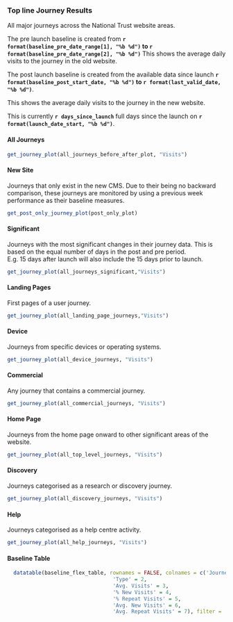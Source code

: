 
### Top line Journey Results {.tabset}

All major journeys across the National Trust website areas.   

The pre launch baseline is created from **`r format(baseline_pre_date_range[1], "%b %d")` to `r format(baseline_pre_date_range[2], "%b %d")`**
This shows the average daily visits to the journey in the old website.

The post launch baseline is created from the available data since launch **`r format(baseline_post_start_date, "%b %d")` to `r format(last_valid_date, "%b %d")`**.  

This shows the average daily visits to the journey in the new website.   

This is currently **`r days_since_launch`** full days since the launch on **`r format(launch_date_start, "%b %d")`**.

#### All Journeys


```r

get_journey_plot(all_journeys_before_after_plot, "Visits")

```


#### New Site

Journeys that only exist in the new CMS. Due to their being no backward comparison, these journeys are monitored by using a previous week performance as their baseline measures.

```r

get_post_only_journey_plot(post_only_plot)

```


#### Significant

Journeys with the most significant changes in their journey data. This is based on the equal number of days in the post and pre period.  
E.g. 15 days after launch will also include the 15 days prior to launch.  


```r

get_journey_plot(all_journeys_significant,"Visits")

```



#### Landing Pages

First pages of a user journey. 


```r

get_journey_plot(all_landing_page_journeys,"Visits")

```


#### Device

Journeys from specific devices or operating systems.

```r

get_journey_plot(all_device_journeys, "Visits")

```


#### Commercial

Any journey that contains a commercial journey.

```r

get_journey_plot(all_commercial_journeys, "Visits")

```


#### Home Page

Journeys from the home page onward to other significant areas of the website.

```r

get_journey_plot(all_top_level_journeys, "Visits")

```

#### Discovery

Journeys categorised as a research or discovery journey.

```r

get_journey_plot(all_discovery_journeys, "Visits")

```


#### Help

Journeys categorised as a help centre activity.

```r

get_journey_plot(all_help_journeys, "Visits")

```



#### Baseline Table


```r
  datatable(baseline_flex_table, rownames = FALSE, colnames = c('Journey Name' = 1, 
                                  'Type' = 2,
                                  'Avg. Visits' = 3,
                                  '% New Visits' = 4,
                                  '% Repeat Visits' = 5,
                                  'Avg. New Visits' = 6,
                                  'Avg. Repeat Visits' = 7), filter = 'none')
```

### {.unlisted .unnumbered}
